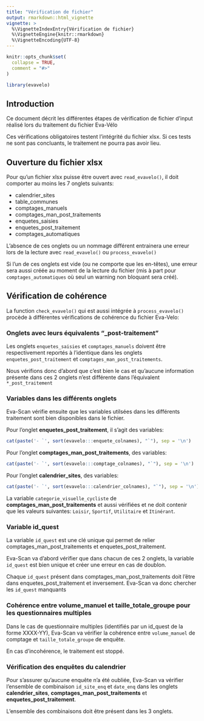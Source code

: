 ```yaml
---
title: "Vérification de fichier"
output: rmarkdown::html_vignette
vignette: >
  %\VignetteIndexEntry{Vérification de fichier}
  %\VignetteEngine{knitr::rmarkdown}
  %\VignetteEncoding{UTF-8}
---
```


```r
knitr::opts_chunk$set(
  collapse = TRUE,
  comment = "#>"
)
```

```r
library(evavelo)
```

## Introduction

Ce document décrit les différentes étapes de vérification de fichier d'input réalisé lors du traitement du fichier Eva-Vélo

Ces vérifications obligatoires testent l'intégrité du fichier xlsx. Si ces tests ne sont pas concluants, le traitement ne pourra pas avoir lieu.

## Ouverture du fichier xlsx

Pour qu'un fichier xlsx puisse être ouvert avec `read_evavelo()`, il doit comporter au moins les 7 onglets suivants:

* calendrier_sites
* table_communes
* comptages_manuels
* comptages_man_post_traitements
* enquetes_saisies
* enquetes_post_traitement
* comptages_automatiques

L'absence de ces onglets ou un nommage différent entrainera une erreur lors de la lecture avec `read_evavelo()` ou `process_evavelo()`

Si l'un de ces onglets est vide (ou ne comporte que les en-têtes), une erreur sera aussi créée au moment de la lecture du fichier (mis à part pour `comptages_automatiques` où seul un warning non bloquant sera créé).

## Vérification de cohérence

La function `check_evavelo()` qui est aussi intégrée à `process_evavelo()` procède à différentes vérifications de cohérence du fichier Eva-Velo:


### Onglets avec leurs équivalents "_post-traitement"

Les onglets `enquetes_saisies` et `comptages_manuels` doivent être respectivement reportés à l'identique dans les onglets `enquetes_post_traitement` et `comptages_man_post_traitements`.

Nous vérifions donc d'abord que c'est bien le cas et qu'aucune information présente dans ces 2 onglets n'est différente dans l'équivalent `*_post_traitement`

### Variables dans les différents onglets

Eva-Scan vérifie ensuite que les variables utilsées dans les différents traitement sont bien disponibles dans le fichier.


Pour l'onglet **enquetes_post_traitement**, il s'agit des variables:

```r
cat(paste('- `', sort(evavelo:::enquete_colnames), "`"), sep = '\n')
```

Pour l'onglet **comptages_man_post_traitements**, des variables:

```r
cat(paste('- `', sort(evavelo:::comptage_colnames), "`"), sep = '\n')
```

Pour l'onglet **calendrier_sites**, des variables:

```r
cat(paste('- `', sort(evavelo:::calendrier_colnames), "`"), sep = '\n')
```

La variable `categorie_visuelle_cycliste` de **comptages_man_post_traitements** et aussi vérifiées et ne doit contenir que les valeurs suivantes: `Loisir`, `Sportif`, `Utilitaire` et `Itinérant`.

### Variable id_quest

La variable `id_quest` est une clé unique qui permet de relier comptages_man_post_traitements et enquetes_post_traitement. 

Eva-Scan va d'abord vérifier que dans chacun de ces 2 onglets, la variable `id_quest` est bien unique et créer une erreur en cas de doublon.

Chaque `id_quest` présent dans comptages_man_post_traitements doit l'être dans enquetes_post_traitement et inversement. Eva-Scan va donc chercher les `id_quest` manquants 


### Cohérence entre volume_manuel et taille_totale_groupe pour les questionnaires multiples

Dans le cas de questionnaire multiples (identifiés par un id_quest de la forme XXXX-YY), Eva-Scan va vérifier la cohérence entre `volume_manuel` de comptage et `taille_totale_groupe` de enquête. 

En cas d'incohérence, le traitement est stoppé.

### Vérification des enquêtes du calendrier

Pour s'assurer qu'aucune enquête n'a été oubliée, Eva-Scan va vérifier l'ensemble de combinaison `id_site_enq` et `date_enq` dans les onglets **calendrier_sites**, **comptages_man_post_traitements** et **enquetes_post_traitement**.

L'ensemble des combinaisons doit être présent dans les 3 onglets.

